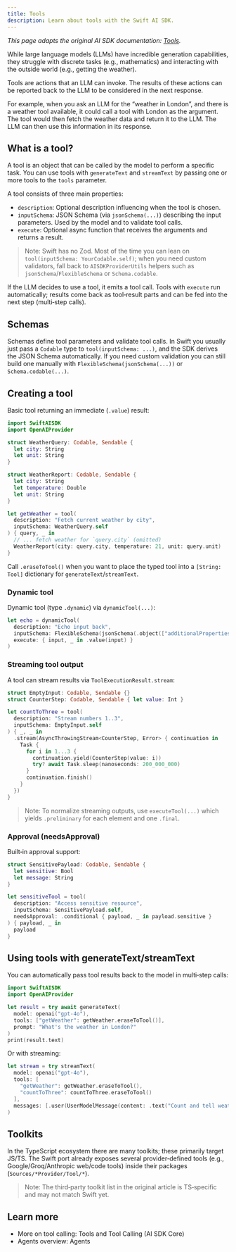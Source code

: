 ```yaml
---
title: Tools
description: Learn about tools with the Swift AI SDK.
---
```


_This page adapts the original AI SDK documentation: [Tools](https://ai-sdk.dev/docs/foundations/tools)._ 

While large language models (LLMs) have incredible generation capabilities, they struggle with discrete tasks (e.g., mathematics) and interacting with the outside world (e.g., getting the weather).

Tools are actions that an LLM can invoke. The results of these actions can be reported back to the LLM to be considered in the next response.

For example, when you ask an LLM for the “weather in London”, and there is a weather tool available, it could call a tool with London as the argument. The tool would then fetch the weather data and return it to the LLM. The LLM can then use this information in its response.

## What is a tool?

A tool is an object that can be called by the model to perform a specific task. You can use tools with `generateText` and `streamText` by passing one or more tools to the `tools` parameter.

A tool consists of three main properties:

- `description`: Optional description influencing when the tool is chosen.
- `inputSchema`: JSON Schema (via `jsonSchema(...)`) describing the input parameters. Used by the model and to validate tool calls.
- `execute`: Optional async function that receives the arguments and returns a result.

> Note: Swift has no Zod. Most of the time you can lean on `tool(inputSchema: YourCodable.self)`; when you need custom validators, fall back to `AISDKProviderUtils` helpers such as `jsonSchema`/`FlexibleSchema` or `Schema.codable`.

If the LLM decides to use a tool, it emits a tool call. Tools with `execute` run automatically; results come back as tool‑result parts and can be fed into the next step (multi‑step calls).

## Schemas

Schemas define tool parameters and validate tool calls. In Swift you usually just pass a `Codable` type to `tool(inputSchema: ...)`, and the SDK derives the JSON Schema automatically. If you need custom validation you can still build one manually with `FlexibleSchema(jsonSchema(...))` or `Schema.codable(...)`.

## Creating a tool

Basic tool returning an immediate (`.value`) result:

```swift
import SwiftAISDK
import OpenAIProvider

struct WeatherQuery: Codable, Sendable {
  let city: String
  let unit: String
}

struct WeatherReport: Codable, Sendable {
  let city: String
  let temperature: Double
  let unit: String
}

let getWeather = tool(
  description: "Fetch current weather by city",
  inputSchema: WeatherQuery.self
) { query, _ in
  // ... fetch weather for `query.city` (omitted)
  WeatherReport(city: query.city, temperature: 21, unit: query.unit)
}
```

Call `.eraseToTool()` when you want to place the typed tool into a `[String: Tool]` dictionary for `generateText`/`streamText`.

### Dynamic tool

Dynamic tool (type `.dynamic`) via `dynamicTool(...)`:

```swift
let echo = dynamicTool(
  description: "Echo input back",
  inputSchema: FlexibleSchema(jsonSchema(.object(["additionalProperties": .bool(true)]))),
  execute: { input, _ in .value(input) }
)
```

### Streaming tool output

A tool can stream results via `ToolExecutionResult.stream`:

```swift
struct EmptyInput: Codable, Sendable {}
struct CounterStep: Codable, Sendable { let value: Int }

let countToThree = tool(
  description: "Stream numbers 1..3",
  inputSchema: EmptyInput.self
) { _, _ in
  .stream(AsyncThrowingStream<CounterStep, Error> { continuation in
    Task {
      for i in 1...3 {
        continuation.yield(CounterStep(value: i))
        try? await Task.sleep(nanoseconds: 200_000_000)
      }
      continuation.finish()
    }
  })
}
```

> Note: To normalize streaming outputs, use `executeTool(...)` which yields `.preliminary` for each element and one `.final`.

### Approval (needsApproval)

Built‑in approval support:

```swift
struct SensitivePayload: Codable, Sendable {
  let sensitive: Bool
  let message: String
}

let sensitiveTool = tool(
  description: "Access sensitive resource",
  inputSchema: SensitivePayload.self,
  needsApproval: .conditional { payload, _ in payload.sensitive }
) { payload, _ in
  payload
}
```

## Using tools with generateText/streamText

You can automatically pass tool results back to the model in multi‑step calls:

```swift
import SwiftAISDK
import OpenAIProvider

let result = try await generateText(
  model: openai("gpt-4o"),
  tools: ["getWeather": getWeather.eraseToTool()],
  prompt: "What's the weather in London?"
)
print(result.text)
```

Or with streaming:

```swift
let stream = try streamText(
  model: openai("gpt-4o"),
  tools: [
    "getWeather": getWeather.eraseToTool(),
    "countToThree": countToThree.eraseToTool()
  ],
  messages: [.user(UserModelMessage(content: .text("Count and tell weather")))]
)
```

## Toolkits

In the TypeScript ecosystem there are many toolkits; these primarily target JS/TS. The Swift port already exposes several provider‑defined tools (e.g., Google/Groq/Anthropic web/code tools) inside their packages (`Sources/*Provider/Tool/*`).

> Note: The third‑party toolkit list in the original article is TS‑specific and may not match Swift yet.

## Learn more

- More on tool calling: Tools and Tool Calling (AI SDK Core)
- Agents overview: Agents
